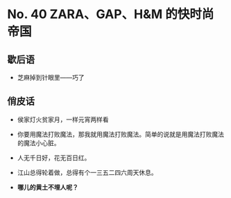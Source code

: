 # No. 40 ZARA、GAP、H&M 的快时尚帝国

## 歇后语

- 芝麻掉到针眼里——巧了

## 俏皮话

- 侯家灯火贫家月，一样元宵两样看

- 你要用魔法打败魔法，那我就用魔法打败魔法。简单的说就是用魔法打败魔法的魔法小心脏。

- 人无千日好，花无百日红。

- 江山总得轮着做，总得有个一三五二四六周天休息。

- **哪儿的黄土不埋人呢？**
